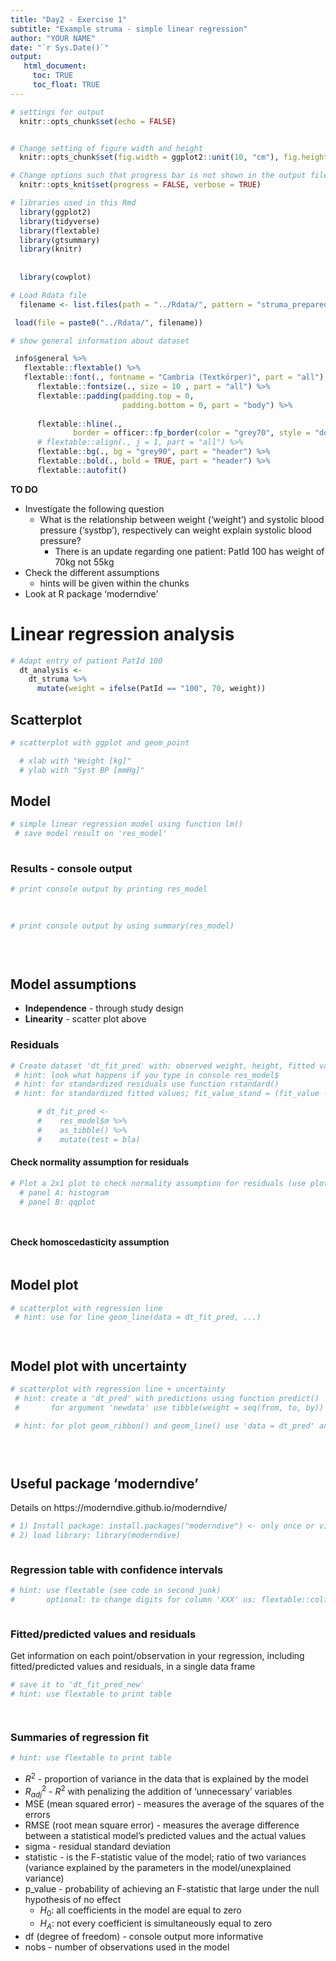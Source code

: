 ```yaml
---
title: "Day2 - Exercise 1"
subtitle: "Example struma - simple linear regression"
author: "YOUR NAME"
date: "`r Sys.Date()`"
output: 
   html_document:
     toc: TRUE
     toc_float: TRUE
---
```


```r
# settings for output
  knitr::opts_chunk$set(echo = FALSE)


# Change setting of figure width and height
  knitr::opts_chunk$set(fig.width = ggplot2::unit(10, "cm"), fig.height = ggplot2::unit(8, "cm"))

# Change options such that progress bar is not shown in the output file <- NEW!!!
  knitr::opts_knit$set(progress = FALSE, verbose = TRUE)

# libraries used in this Rmd
  library(ggplot2)
  library(tidyverse)
  library(flextable)
  library(gtsummary)
  library(knitr)
 
  
  library(cowplot)
```

```r
# Load Rdata file
  filename <- list.files(path = "../Rdata/", pattern = "struma_prepared")

 load(file = paste0("../Rdata/", filename))

# show general information about dataset

 info$general %>% 
   flextable::flextable() %>% 
   flextable::font(., fontname = "Cambria (Textkörper)", part = "all") %>%
      flextable::fontsize(., size = 10 , part = "all") %>%
      flextable::padding(padding.top = 0,
                         padding.bottom = 0, part = "body") %>% 
  
      flextable::hline(.,
              border = officer::fp_border(color = "grey70", style = "dotted")) %>%
      # flextable::align(., j = 1, part = "all") %>%
      flextable::bg(., bg = "grey90", part = "header") %>% 
      flextable::bold(., bold = TRUE, part = "header") %>% 
      flextable::autofit()  

```


**TO DO**

* Investigate the following question
   - What is the relationship between weight ('weight') and systolic blood pressure ('systbp'), respectively can weight explain systolic blood pressure?
      + There is an update regarding one patient: PatId 100 has weight of 70kg not 55kg
* Check the different assumptions
   - hints will be given within the chunks
* Look at R package 'moderndive'


# Linear regression analysis
```r
# Adapt entry of patient PatId 100
  dt_analysis <-
    dt_struma %>% 
      mutate(weight = ifelse(PatId == "100", 70, weight))
```

## Scatterplot
```r
# scatterplot with ggplot and geom_point

  # xlab with "Weight [kg]"
  # ylab with "Syst BP [mmHg]"


```


## Model
```r
# simple linear regression model using function lm()
 # save model result on 'res_model'
 
```

### Results - console output
```r
# print console output by printing res_model 
 
 
```

```r
# print console output by using summary(res_model)
  

 
```

## Model assumptions
* **Independence** - through study design
* **Linearity** - scatter plot above

### Residuals
```r
# Create dataset 'dt_fit_pred' with: observed weight, height, fitted values and standardized fitted values, residuals and standardized residuals
 # hint: look what happens if you type in console res_model$
 # hint: for standardized residuals use function rstandard()
 # hint: for standardized fitted values; fit_value_stand = (fit_value - mean(fit_value))/sd(fit_value)

      # dt_fit_pred <-
      #    res_model$m %>%  
      #    as_tibble() %>% 
      #    mutate(test = bla)


```

#### Check normality assumption for residuals
```r
# Plot a 2x1 plot to check normality assumption for residuals (use plot_grid() from package cowplot))
  # panel A: histogram
  # panel B: qqplot




```

#### Check homoscedasticity assumption
```r

        
 

```

## Model plot
```r
# scatterplot with regression line
 # hint: use for line geom_line(data = dt_fit_pred, ...)




```

## Model plot with uncertainty
```r
# scatterplot with regression line + uncertainty
 # hint: create a 'dt_pred' with predictions using function predict() 
 #       for argument 'newdata' use tibble(weight = seq(from, to, by))

 # hint: for plot geom_ribbon() and geom_line() use 'data = dt_pred' and for geom_point() 'data = dt_analysis' 
  




```




## Useful package 'moderndive'
Details on https://moderndive.github.io/moderndive/


```r
# 1) Install package: install.packages("moderndive") <- only once or via munue Tools/Install Packages
# 2) load library: library(moderndive)



```

### Regression table with confidence intervals
```r
# hint: use flextable (see code in second junk)
#       optional: to change digits for column 'XXX' us: flextable::colformat_double(., j = "XXX", digits = 3)



```

### Fitted/predicted values and residuals
Get information on each point/observation in your regression, including fitted/predicted values and residuals, in a single data frame
```r
# save it to 'dt_fit_pred_new'
# hint: use flextable to print table 




```


### Summaries of regression fit 
```r
# hint: use flextable to print table 


```





* $R^2$ - proportion of variance in the data that is explained by the model
* $R^2_{adj}$ - $R^2$ with penalizing the addition of 'unnecessary' variables
* MSE (mean squared error) - measures the average of the squares of the errors
* RMSE (root mean square error) - measures the average difference between a statistical model's predicted values and the actual values
* sigma - residual standard deviation
* statistic - is the F-statistic value of the model; ratio of two variances (variance explained by the parameters in the model/unexplained variance)
* p_value - probability of achieving an F-statistic that large under the null hypothesis of no effect
   - $H_0:$ all coefficients in the model are equal to zero
   - $H_A:$ not every coefficient is simultaneously equal to zero
* df (degree of freedom)  - console output more informative
* nobs - number of observations used in the model

